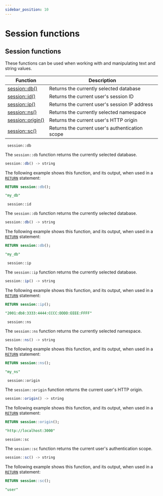 ```yaml
---
sidebar_position: 10
---
```



# Session functions

## Session functions

These functions can be used when working with and manipulating text and string values.

<table>
<thead>
  <tr>
    <th>Function</th>
    <th>Description</th>
  </tr>
</thead>
<tbody>
  <tr>
    <td><a href="/docs/SurrealQL/functions/session#db">session::db()</a></td>
    <td>Returns the currently selected database</td>
  </tr>
  <tr>
    <td><a href="/docs/SurrealQL/functions/session#id">session::id()</a></td>
    <td>Returns the current user's session ID</td>
  </tr>
  <tr>
    <td><a href="/docs/SurrealQL/functions/session#ip">session::ip()</a></td>
    <td>Returns the current user's session IP address</td>
  </tr>
  <tr>
    <td><a href="/docs/SurrealQL/functions/session#ns">session::ns()</a></td>
    <td>Returns the currently selected namespace</td>
  </tr>
  <tr>
    <td><a href="/docs/SurrealQL/functions/session#origin">session::origin()</a></td>
    <td>Returns the current user's HTTP origin</td>
  </tr>
  <tr>
    <td><a href="/docs/SurrealQL/functions/session#sc">session::sc()</a></td>
    <td>Returns the current user's authentication scope</td>
  </tr>
</tbody>
</table>

<div className='layout-group'>
<div className='heading'>
    <div id="db" className='code'>
    <code> session::db </code>
    </div>
</div>

The `session::db` function returns the currently selected database.

```js title="API DEFINITION"
session::db() -> string
```
The following example shows this function, and its output, when used in a [`RETURN`](/docs/SurrealQL/statements/return) statement:

```sql
RETURN session::db();

"my_db"
```
</div>

<div className='layout-group'>
<div className='heading'>
    <div id="id" className='code'>
    <code> session::id </code>
    </div>
</div>

The `session::db` function returns the currently selected database.

```js title="API DEFINITION"
session::db() -> string
```
The following example shows this function, and its output, when used in a [`RETURN`](/docs/SurrealQL/statements/return) statement:

```sql
RETURN session::db();

"my_db"
```
</div>

<div className='layout-group'>
<div className='heading'>
    <div id="ip" className='code'>
    <code> session::ip </code>
    </div>
</div>

The `session::ip` function returns the currently selected database.

```js title="API DEFINITION"
session::ip() -> string
```
The following example shows this function, and its output, when used in a [`RETURN`](/docs/SurrealQL/statements/return) statement:

```sql
RETURN session::ip();

"2001:db8:3333:4444:CCCC:DDDD:EEEE:FFFF"
```
</div>

<div className='layout-group'>
<div className='heading'>
    <div id="ns" className='code'>
    <code> session::ns </code>
    </div>
</div>

The `session::ns` function returns the currently selected namespace.

```js title="API DEFINITION"
session::ns() -> string
```
The following example shows this function, and its output, when used in a [`RETURN`](/docs/SurrealQL/statements/return) statement:

```sql
RETURN session::ns();

"my_ns"
```
</div>

<div className='layout-group'>
<div className='heading'>
    <div id="origin" className='code'>
    <code> session::origin </code>
    </div>
</div>

The `session::origin` function returns the current user's HTTP origin.

```js title="API DEFINITION"
session::origin() -> string
```
The following example shows this function, and its output, when used in a [`RETURN`](/docs/SurrealQL/statements/return) statement:

```sql
RETURN session::origin();

"http://localhost:3000"
```
</div>

<div className='layout-group'>
<div className='heading'>
    <div id="sc" className='code'>
    <code>session::sc </code>
    </div>
</div>

The `session::sc` function returns the current user's authentication scope.

```js title="API DEFINITION"
session::sc() -> string
```
The following example shows this function, and its output, when used in a [`RETURN`](/docs/SurrealQL/statements/return) statement:

```sql
RETURN session::sc();

"user"
```
</div>